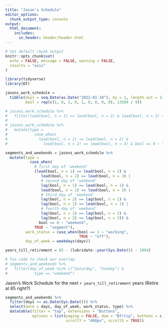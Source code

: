 ```yaml
---
title: "Jason's Schedule"
editor_options: 
  chunk_output_type: console
output:
  html_document:
    includes:
      in_header: header/header.html
---
```


```r
# Set default chunk output
knitr::opts_chunk$set(
  echo = FALSE, message = FALSE, warning = FALSE,
  results = "asis"
)
```

```r
library(tidyverse)
library(DT)
```




```r
jasons_work_schedule =
  tibble(days = seq.Date(as.Date("2022-01-18"), by = 1, length.out = 13509),
         bool = rep(c(1, 0, 1, 0, 1, 0, 0, 0, 0), 13509 / 9))

# jasons_work_schedule %>%
#   filter(lead(bool, n = 1) == lead(bool, n = 2) & lead(bool, n = 2) == lead(bool, n = 3) & bool == 0)
# 
# jasons_work_schedule %>%
#   mutate(type = 
#            case_when(
#              lead(bool, n = 1) == lead(bool, n = 2) &
#                lead(bool, n = 2) == lead(bool, n = 3) & bool == 0 ~ "start of weekend"))

segments_and_weekends = jasons_work_schedule %>%
  mutate(type = 
           case_when(
             # first day of 'weekend'
             (lead(bool, n = 1) == lead(bool, n = 2) &
                lead(bool, n = 2) == lead(bool, n = 3) |
                # second day of 'weekend'
                lag(bool, n = 1) == lead(bool, n = 1) &
                lead(bool, n = 1) == lead(bool, n = 2) |
                # third day of 'weekend'
                lag(bool, n = 2) == lag(bool, n = 1) &
                lag(bool, n = 1) == lead(bool, n = 1) |
                # fourth day of 'weekend'
                lag(bool, n = 1) == lag(bool, n = 2) &
                lag(bool, n = 2) == lag(bool, n = 3)) &
               bool == 0 ~ "weekend",
             TRUE ~ "segment"),
         work_status = case_when(bool == 1 ~ "working",
                                 TRUE ~ "off"),
         day_of_week = weekdays(days))

years_till_retirement = 65 - (lubridate::year(Sys.Date()) - 1994)

# fun code to check our overlap
# segments_and_weekends %>% 
#   filter(day_of_week %in% c("Saturday", "Sunday") &
#            type == "weekend")
```

Jason's Work Schedule for the next `r years_till_retirement` years (Retire at 65 right?)

```r
segments_and_weekends %>%
  filter(days >= as.Date(Sys.Date())) %>% 
  select(date = days, day_of_week, work_status, type) %>% 
  datatable(filter = "top", extensions = "Buttons",
            options = list(paging = FALSE, dom = "Bfrtip", buttons = c("copy", "csv", "excel"),
                           scrollY = "400px", scrollX = TRUE))
```


